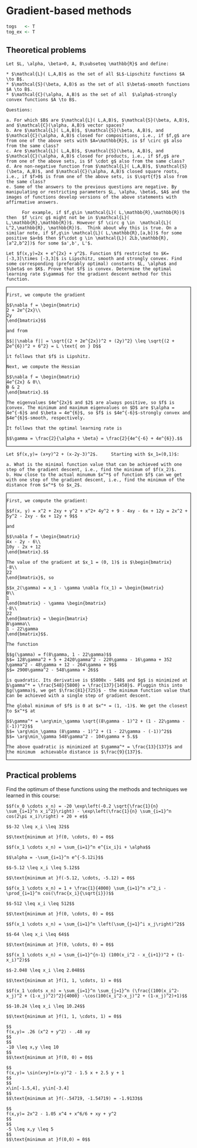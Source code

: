 # Gradient-based methods {#gradient}

```{r, echo = FALSE}
togs   <- T
tog_ex <- T
```

<style>
.fold-btn { 
  float: right; 
  margin: 5px 5px 0 0;
}
.fold { 
  border: 1px solid black;
  min-height: 40px;
}
</style>

<script type="text/javascript">
$(document).ready(function() {
  $folds = $(".fold");
  $folds.wrapInner("<div class=\"fold-blck\">"); // wrap a div container around content
  $folds.prepend("<button class=\"fold-btn\">Unfold Solution</button>");  // add a button
  $(".fold-blck").toggle();  // fold all blocks
  $(".fold-btn").on("click", function() {  // add onClick event
    $(this).text($(this).text() === "Fold Solution" ? "Unfold Solution" : "Fold Solution");  // if the text equals "Fold", change it to "Unfold"or else to "Fold" 
    $(this).next(".fold-blck").toggle("linear");  // "swing" is the default easing function. This can be further customized in its speed or the overall animation itself.
  })
});
</script>


## Theoretical problems

```{exercise, name = "Classes of functions"}
Let $L, \alpha, \beta>0, A, B\subseteq \mathbb{R}$ and define:

* $\mathcal{L}( L,A,B)$ as the set of all $L$-Lipschitz functions $A \to B$.
* $\mathcal{S}(\beta, A,B)$ as the set of all $\beta$-smooth functions $A \to B$.
* $\mathcal{C}(\alpha, A,B)$ as the set of all  $\alpha$-strongly convex functions $A \to B$.

Questions:
  
a. For which $B$ are $\mathcal{L}( L,A,B)$, $\mathcal{S}(\beta, A,B)$, and $\mathcal{C}(\alpha, A,B)$ vector spaces?
b. Are $\mathcal{L}( L,A,B)$, $\mathcal{S}(\beta, A,B)$, and $\mathcal{C}(\alpha, A,B)$ closed for compositions, i.e., if $f,g$ are from one of the above sets with $A=\mathbb{R}$, is $f \circ g$ also from the same class? 
c. Are $\mathcal{L}( L,A,B)$, $\mathcal{S}(\beta, A,B)$, and $\mathcal{C}(\alpha, A,B)$ closed for products, i.e., if $f,g$ are from one of the above sets, is $f \cdot g$ also from the same class?
d. Are non-negative function from $\mathcal{L}( L,A,B)$, $\mathcal{S}(\beta, A,B)$, and $\mathcal{C}(\alpha, A,B)$ closed square roots, i.e., if $f>0$ is from one of the above sets, is $\sqrt{f}$ also from the same class?
e. Some of the answers to the previous questions are negative. By manipulating or restricting parameters $L, \alpha, \beta$, $A$ and the images of functions develop versions of the above statements with affirmative answers.

      For example, if $f,g\in \mathcal{L}( L,\mathbb{R},\mathbb{R})$ then  $f \circ g$ might not be in $\mathcal{L}( L,\mathbb{R},\mathbb{R})$. However $f \circ g \in  \mathcal{L}( L^2,\mathbb{R}, \mathbb{R})$.  Think about why this is true. On a similar note, if $f,g\in \mathcal{L}( L,\mathbb{R},[a,b])$ for some positive $a<b$ then $f\cdot g \in \mathcal{L}( 2Lb,\mathbb{R},[a^2,b^2])$ for some $a',b', L'$.
```



```{exercise, name = "Gradient descent"}
Let $f(x,y)=2x + e^{2x} + y^2$. Function $f$ restricted to $K=[-3,3]\times [-3,3]$ is Lipschitz, smooth and strongly convex. Find some corresponding (preferably optimal) constants $L, \alpha$ and $\beta$ on $K$. Prove that $f$ is convex. Determine the optimal learning rate $\gamma$ for the gradient descent method for this function.
```

<div class="fold">
```{solution, echo = tog_ex}
First, we compute the gradient

$$\nabla f = \begin{bmatrix}
2 + 2e^{2x}\\
2y
\end{bmatrix}$$
  
and from

$$||\nabla f|| = \sqrt{(2 + 2e^{2x})^2 + (2y)^2} \leq \sqrt{(2 + 2e^{6})^2 + 6^2} = L \text{ on } D$$
  
it follows that $f$ is Lipshitz.

Next, we compute the Hessian

$$\nabla f = \begin{bmatrix}
4e^{2x} & 0\\
0 & 2
\end{bmatrix}.$$
  
The eigenvalues $4e^{2x}$ and $2$ are always positive, so $f$ is convex. The minimum and maximum eigenvalues on $D$ are $\alpha = 4e^{-6}$ and $\beta = 4e^{6}$, so $f$ is $4e^{-6}$-strongly convex and $4e^{6}$-smooth, respectively.

It follows that the optimal learning rate is

$$\gamma = \frac{2}{\alpha + \beta} = \frac{2}{4e^{-6} + 4e^{6}}.$$

```
</div>


```{exercise, name = "Gradient descent"}
Let $f(x,y)= (x+y)^2 + (x-2y-3)^2$. 	Starting with $x_1=(0,1)$:
  
a. What is the minimal function value that can be achieved with one step of the gradient descent, i.e., find the minimum of $f(x_2)$.
b. How close to the actual minumum $x^*$ of function $f$ can we get with one step of the gradient descent, i.e., find the minimum of the distance from $x^*$ to $x_2$.
```

<div class="fold">
```{solution, echo = tog_ex}
First, we compute the gradient:
  
$$f(x, y) = x^2 + 2xy + y^2 + x^2+ 4y^2 + 9 - 4xy - 6x + 12y = 2x^2 + 5y^2 - 2xy - 6x + 12y + 9$$
  
and 

$$\nabla f = \begin{bmatrix}
4x - 2y - 6\\
10y - 2x + 12
\end{bmatrix}.$$
  
The value of the gradient at $x_1 = (0, 1)$ is $\begin{bmatrix}
-8\\
22
\end{bmatrix}$, so

$$x_2(\gamma) = x_1 - \gamma \nabla f(x_1) = \begin{bmatrix}
0\\
1
\end{bmatrix} - \gamma \begin{bmatrix}
-8\\
22
\end{bmatrix} = \begin{bmatrix}
8\gamma\\
1 - 22\gamma
\end{bmatrix}$$.

The function

$$g(\gamma) = f(8\gamma, 1 - 22\gamma)$$
$$= 128\gamma^2 + 5 + 2420\gamma^2 - 220\gamma - 16\gamma + 352 \gamma^2 - 48\gamma + 12 - 264\gamma + 9$$
$$= 2900\gamma^2 - 548\gamma + 26$$
  
is quadratic. Its derivative is $5800x - 548$ and $g$ is minimized at $\gamma^* = \frac{548}{5800} = \frac{137}{1450}$. Pluggin this into $g(\gamma)$, we get $\frac{81}{725}$ - the minimum function value that can be achieved with a single step of gradient descent.

The global minimum of $f$ is 0 at $x^* = (1, -1)$. We get the closest to $x^*$ at 

$$\gamma^* = \arg\min_\gamma \sqrt{(8\gamma - 1)^2 + (1 - 22\gamma - (-1))^2}$$
$$= \arg\min_\gamma (8\gamma - 1)^2 + (1 - 22\gamma - (-1))^2$$
$$= \arg\min_\gamma 548\gamma^2 - 104\gamma + 5.$$

The above quadratic is minimized at $\gamma^* = \frac{13}{137}$ and the minimum  achievable distance is $\frac{9}{137}$.

```
</div>

## Practical problems

Find the optimum of these functions using the methods and techniques we learned in this course:

```{exercise, name = "Minimization problem - the Ackley function"}
$$f(x_0 \cdots x_n) = -20 \exp\left(-0.2 \sqrt{\frac{1}{n} \sum_{i=1}^n x_i^2}\right) - \exp\left(\frac{1}{n} \sum_{i=1}^n cos(2\pi x_i)\right) + 20 + e$$ 

$$-32 \leq x_i \leq 32$$ 

$$\text{minimum at }f(0, \cdots, 0) = 0$$
```

```{exercise, name = "Minimization problem - an exponential function"}
$$f(x_1 \cdots x_n) = \sum_{i=1}^n e^{ix_i}i + \alpha$$ 

$$\alpha = -\sum_{i=1}^n e^{-5.12i}$$ 

$$-5.12 \leq x_i \leq 5.12$$ 

$$\text{minimum at }f(-5.12, \cdots, -5.12) = 0$$
```

```{exercise, name = "Minimization problem - the Griewank function"}
$$f(x_1 \cdots x_n) = 1 + \frac{1}{4000} \sum_{i=1}^n x^2_i - \prod_{i=1}^n cos(\frac{x_i}{\sqrt{i}})$$ 

$$-512 \leq x_i \leq 512$$ 

$$\text{minimum at }f(0, \cdots, 0) = 0$$
```

```{exercise, name = "Minimization problem - the Ridge function"}
$$f(x_1 \cdots x_n) = \sum_{i=1}^n \left(\sum_{j=1}^i x_j\right)^2$$ 

$$-64 \leq x_i \leq 64$$ 

$$\text{minimum at }f(0, \cdots, 0) = 0$$
```

```{exercise, name = "Minimization problem - the Rosenbrock function"}
$$f(x_1 \cdots x_n) = \sum_{i=1}^{n-1} (100(x_i^2 - x_{i+1})^2 + (1-x_i)^2)$$ 

$$-2.048 \leq x_i \leq 2.048$$ 

$$\text{minimum at }f(1, 1, \cdots, 1) = 0$$
```

```{exercise, name = "Minimization problem - the Whitley function"}
$$f(x_1 \cdots x_n) = \sum_{i=1}^n \sum_{j=1}^n (\frac{(100(x_i^2-x_j)^2 + (1-x_j)^2)^2}{4000} -\cos(100(x_i^2-x_j)^2 + (1-x_j)^2)+1)$$ 

$$-10.24 \leq x_i \leq 10.24$$ 

$$\text{minimum at }f(1, 1, \cdots, 1) = 0$$

```

```{exercise, name = "Minimization problem - the Matyas function"}
$$
f(x,y)= .26 (x^2 + y^2) - .48 xy
$$
$$
-10 \leq x,y \leq 10
$$
$$\text{minimum at }f(0, 0) = 0$$
```

```{exercise, name = "Minimization problem - the McCormick function"}
$$
f(x,y)= \sin(x+y)+(x-y)^2 - 1.5 x + 2.5 y + 1
$$
$$
x\in[-1.5,4], y\in[-3.4]
$$
$$\text{minimum at }f(-.54719, -1.54719) = -1.9133$$

```

```{exercise, name = "Minimization problem - the Three-Hump Camel function"}
$$
f(x,y)= 2x^2 - 1.05 x^4 + x^6/6 + xy + y^2
$$
$$
-5 \leq x,y \leq 5
$$
$$\text{minimum at }f(0,0) = 0$$
```
